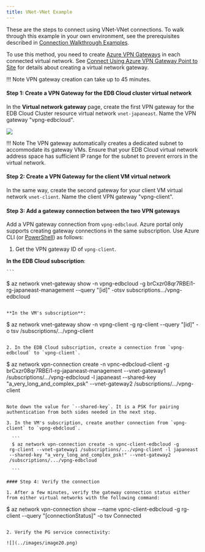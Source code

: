 ```yaml
---
title: VNet-VNet Example
---
```


These are the steps to connect using VNet-VNet connections. To walk through this example in your own environment, see the prerequisites described in [Connection Walkthrough Examples](../../connecting_your_cluster/#connection-walkthrough-examples).

To use this method, you need to create [Azure VPN Gateways](https://docs.microsoft.com/en-us/azure/vpn-gateway/vpn-gateway-about-vpngateways) in each connected virtual network. See [Connect Using Azure VPN Gateway Point to Site](#connect-using-azure-vpn-gateway-point-to-site) for details about creating a virtual network gateway. 

!!! Note
    VPN gateway creation can take up to 45 minutes. 

#### Step 1: Create a VPN Gateway for the EDB Cloud cluster virtual network

 In the **Virtual network gateway** page, create the first VPN gateway for the EDB Cloud Cluster resource virtual network `vnet-japaneast`. Name the VPN gateway "vpng-edbcloud".

 ![](../images/image8.png)

!!! Note
    The VPN gateway automatically creates a dedicated subnet to accommodate its gateway VMs. Ensure that your EDB Cloud virtual network address space has sufficient IP range for the subnet to prevent errors in the virtual network.

#### Step 2: Create a VPN Gateway for the client VM virtual network

In the same way, create the second gateway for your client VM virtual network `vnet-client`. Name the client VPN gateway "vpng-client".

#### Step 3: Add a gateway connection between the two VPN gateways

Add a VPN gateway connection from `vpng-edbcloud`. Azure portal only supports creating gateway connections in the same subscription. Use Azure CLI (or [PowerShell](https://docs.microsoft.com/en-us/azure/vpn-gateway/vpn-gateway-vnet-vnet-rm-ps)) as follows:

1. Get the VPN gateway ID of `vpng-client`.

 **In the EDB Cloud subscription**:

    ```
   $ az network vnet-gateway show -n vpng-edbcloud -g
   brCxzr08qr7RBEi1-rg-japaneast-management --query "[id]" -otsv
   subscriptions\.../vpng-edbcloud
   ```

 **In the VM's subscription**:

   ```
   $ az network vnet-gateway show -n vpng-client -g rg-client --query "[id]" -o tsv
   /subscriptions/.../vpng-client
   ```

2. In the EDB Cloud subscription, create a connection from `vpng-edbcloud` to `vpng-client`.

  ```
  $ az network vpn-connection create -n vpnc-edbcloud-client -g
  brCxzr08qr7RBEi1-rg-japaneast-management --vnet-gateway1
  /subscriptions/.../vpng-edbcloud -l japaneast --shared-key
  "a_very_long_and_complex_psk" \--vnet-gateway2
  /subscriptions/.../vpng-client

  ```

 Note down the value for `--shared-key`. It is a PSK for pairing authentication from both sides needed in the next step.

3. In the VM's subscription, create another connection from `vpng-client` to `vpng-ebdcloud`.

    ```
    $ az network vpn-connection create -n vpnc-client-edbcloud -g
   rg-client --vnet-gateway1 /subscriptions/.../vpng-client -l japaneast
   --shared-key "a_very_long_and_complex_psk!" --vnet-gateway2
   /subscriptions/.../vpng-edbcloud

    ```

#### Step 4: Verify the connection

1. After a few minutes, verify the gateway connection status either from either virtual networks with the following command:

 ```
   $ az network vpn-connection show --name vpnc-client-edbcloud -g rg-client --query "[connectionStatus]" -o tsv
   Connected
 ```

2. Verify the PG service connectivity:

 ![](../images/image20.png)


